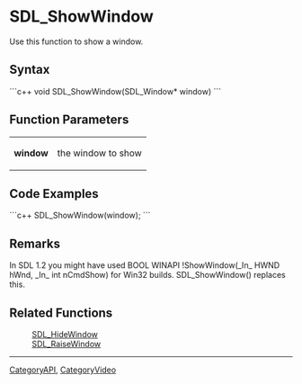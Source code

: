 <!-- pragma section-numbers off -->
<!-- pragma camelcase off -->

= SDL_ShowWindow =
Use this function to show a window.


== Syntax ==
```c++
void SDL_ShowWindow(SDL_Window* window)
```

== Function Parameters ==
{|
|'''window'''
|the window to show
|}

== Code Examples ==
```c++
SDL_ShowWindow(window);
```

== Remarks ==
In SDL 1.2 you might have used BOOL WINAPI !ShowWindow(_In_  HWND hWnd, _In_  int nCmdShow) for Win32 builds. SDL_ShowWindow() replaces this.


== Related Functions ==
:[[SDL_HideWindow]]
:[[SDL_RaiseWindow]]

----
[[CategoryAPI]], [[CategoryVideo]]
